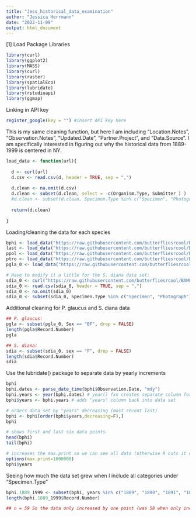 ```yaml
---
title: "Jess_historical_data_examination"
author: "Jessica Herrmann"
date: "2022-11-09"
output: html_document
---
```


[1] Load Package Libraries
```r
library(curl)
library(ggplot2)
library(MASS)
library(curl)
library(raster)
library(spatialEco)
library(lubridate)
library(rstudioapi)
library(ggmap)
```

Linking in API key
```r
register_google(key = "") #insert API key here
```

This is my same cleaning function, but here I am including "Location.Notes", "Observation.Notes", "Updated.Date", "Partner.Project", and "Data.Source". I am specifically interested in figuring out why the historical data from 1889-1999 is centered in NY.
```r
load_data <- function(url){
  
  d <- curl(url)
  d.csv <- read.csv(d, header = TRUE, sep = ",")
  
  d.clean <- na.omit(d.csv)
  d.clean <- subset(d.clean, select = -c(Organism.Type, Submitter ) )
  #d.clean <- subset(d.clean, Specimen.Type %in% c("Specimen", "Photograph"), drop = FALSE)
  
  return(d.clean)
  
}
```

Loading/cleaning the data for each species
```r
bphi <- load_data("https://raw.githubusercontent.com/butterfliesrcool/BAMONA/main/battus_philenor.csv")
last <- load_data("https://raw.githubusercontent.com/butterfliesrcool/BAMONA/main/limenitis_arthemis_astyanax.csv")
ppol <- load_data("https://raw.githubusercontent.com/butterfliesrcool/BAMONA/main/papilio_polyxenes.csv")
ptro <- load_data("https://raw.githubusercontent.com/butterfliesrcool/BAMONA/main/papilio_troilus.csv")
pgla_0 <- load_data("https://raw.githubusercontent.com/butterfliesrcool/BAMONA/main/papilio_glaucus.csv")

# Have to modify it a little for the S. diana data set:
sdia_0 <- curl("https://raw.githubusercontent.com/butterfliesrcool/BAMONA/main/speyeria.diana.csv")
sdia_0 <- read.csv(sdia_0, header = TRUE, sep = ",")
sdia_0 <- na.omit(sdia_0)
sdia_0 <- subset(sdia_0, Specimen.Type %in% c("Specimen", "Photograph"), drop = FALSE)
```

Additional cleaning for P. glaucus and S. diana data
```r
## P. glaucus:
pgla <- subset(pgla_0, Sex == "BF", drop = FALSE)
length(pgla$Record.Number)
pgla

## S. diana:
sdia <- subset(sdia_0, sex == "F", drop = FALSE)
length(sdia$Record.Number)
sdia
```

Use the lubridate() package to separate data by yearly increments
```r
bphi
bphi.dates <- parse_date_time(bphi$Observation.Date, "mdy")
bphi.years <- year(bphi.dates) # year() fxn creates separate column for years
bphi$years <- bphi.years # adds "years" column back into data set

# orders data set by "years" decreasing (most recent last)
bphi <- bphi[order(bphi$years,decreasing=F),]
bphi
```

```r
# shows first and last six data points
head(bphi)
tail(bphi)

# increases the max.print so we can see all data (otherwise R cuts it off at the first 1000 data points)
options(max.print=1000000)
bphi$years
```

Seeing how much the data set grew when I include all categories under "Specimen.Type"
```r
bphi.1889_1999 <- subset(bphi, years %in% c("1889", "1890", "1891", "1892", "1893", "1894", "1895", "1896", "1897", "1898", "1899", "1900", "1901", "1902", "1903", "1904", "1905", "1906", "1907", "1908", "1909", "1910","1911", "1912", "1913", "1914", "1915", "1916", "1917","1918", "1919", "1920", "1921", "1922", "1923", "1924", "1925", "1926", "1927", "1928", "1929", "1930", "1931", "1932", "1933", "1934", "1935", "1936", "1937", "1938", "1939", "1940", "1941", "1942", "1943", "1944", "1945", "1946", "1947", "1948", "1949", "1950", "1951", "1952", "1953", "1954", "1955", "1956", "1957", "1958", "1959", "1960", "1961", "1962", "1963", "1964", "1965", "1966", "1967", "1968", "1969", "1970","1971", "1972", "1973", "1974", "1975", "1976", "1977", "1978", "1979", "1980","1981", "1982", "1933", "1984", "1985", "1986", "1987", "1988", "1989", "1990", "1991", "1992", "1993", "1994", "1995", "1996", "1997", "1998", "1999"), drop = FALSE)
length(bphi.1889_1999$Record.Number)

## n = 59 So the data only increased by one point (was 58 when only including "Specimen" and "Photograph")
```